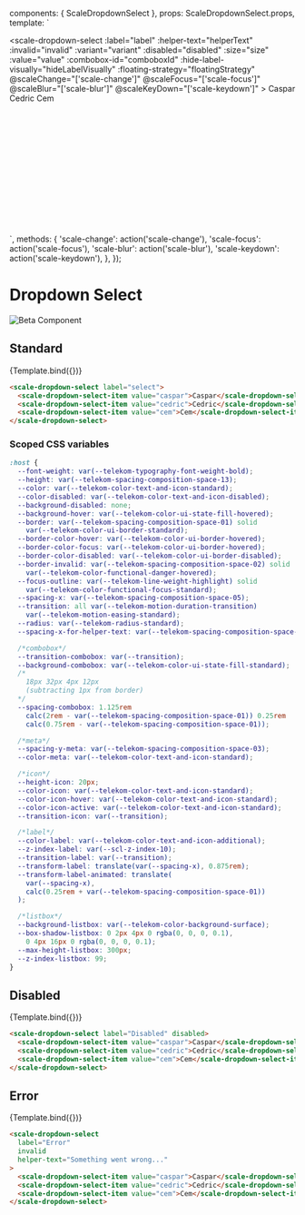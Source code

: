 
<Meta
  title="Beta Components/Dropdown Select"
  component={ScaleDropdownSelect}
  argTypes={{}}
/>

  components: { ScaleDropdownSelect },
  props: ScaleDropdownSelect.props,
  template: `
    <div style="min-height: 350px;">
    <scale-dropdown-select
        :label="label"
        :helper-text="helperText"
        :invalid="invalid"
        :variant="variant"
        :disabled="disabled"
        :size="size"
        :value="value"
        :combobox-id="comboboxId"
        :hide-label-visually="hideLabelVisually"
        :floating-strategy="floatingStrategy"
        @scaleChange="['scale-change']"
        @scaleFocus="['scale-focus']"
        @scaleBlur="['scale-blur']"
        @scaleKeyDown="['scale-keydown']"
    >
      <scale-dropdown-select-item value="caspar">Caspar</scale-dropdown-select-item>
      <scale-dropdown-select-item value="cedric">Cedric</scale-dropdown-select-item>
      <scale-dropdown-select-item value="cem">Cem</scale-dropdown-select-item>
</scale-dropdown-select>
</div>
  `,
  methods: {
    'scale-change': action('scale-change'),
    'scale-focus': action('scale-focus'),
    'scale-blur': action('scale-blur'),
    'scale-keydown': action('scale-keydown'),
  },
});

<div
  style={{
    display: 'inline-flex',
    alignItems: 'center',
    justifyContent: 'space-between',
    width: '100%',
  }}
>
  <h1>Dropdown Select</h1>
  <img src="assets/beta.png" alt="Beta Component" />
</div>

## Standard

<Canvas withSource="none">
  <Story
    name="Standard"
    args={{
      label: 'Select',
      value: 'caspar',
    }}
  >
    {Template.bind({})}
  </Story>
</Canvas>

<ArgsTable story="Standard" />

```html
<scale-dropdown-select label="select">
  <scale-dropdown-select-item value="caspar">Caspar</scale-dropdown-select-item>
  <scale-dropdown-select-item value="cedric">Cedric</scale-dropdown-select-item>
  <scale-dropdown-select-item value="cem">Cem</scale-dropdown-select-item>
</scale-dropdown-select>
```

### Scoped CSS variables

```css
:host {
  --font-weight: var(--telekom-typography-font-weight-bold);
  --height: var(--telekom-spacing-composition-space-13);
  --color: var(--telekom-color-text-and-icon-standard);
  --color-disabled: var(--telekom-color-text-and-icon-disabled);
  --background-disabled: none;
  --background-hover: var(--telekom-color-ui-state-fill-hovered);
  --border: var(--telekom-spacing-composition-space-01) solid
    var(--telekom-color-ui-border-standard);
  --border-color-hover: var(--telekom-color-ui-border-hovered);
  --border-color-focus: var(--telekom-color-ui-border-hovered);
  --border-color-disabled: var(--telekom-color-ui-border-disabled);
  --border-invalid: var(--telekom-spacing-composition-space-02) solid
    var(--telekom-color-functional-danger-hovered);
  --focus-outline: var(--telekom-line-weight-highlight) solid
    var(--telekom-color-functional-focus-standard);
  --spacing-x: var(--telekom-spacing-composition-space-05);
  --transition: all var(--telekom-motion-duration-transition)
    var(--telekom-motion-easing-standard);
  --radius: var(--telekom-radius-standard);
  --spacing-x-for-helper-text: var(--telekom-spacing-composition-space-03);

  /*combobox*/
  --transition-combobox: var(--transition);
  --background-combobox: var(--telekom-color-ui-state-fill-standard);
  /*
    18px 32px 4px 12px
    (subtracting 1px from border)
  */
  --spacing-combobox: 1.125rem
    calc(2rem - var(--telekom-spacing-composition-space-01)) 0.25rem
    calc(0.75rem - var(--telekom-spacing-composition-space-01));

  /*meta*/
  --spacing-y-meta: var(--telekom-spacing-composition-space-03);
  --color-meta: var(--telekom-color-text-and-icon-standard);

  /*icon*/
  --height-icon: 20px;
  --color-icon: var(--telekom-color-text-and-icon-standard);
  --color-icon-hover: var(--telekom-color-text-and-icon-standard);
  --color-icon-active: var(--telekom-color-text-and-icon-standard);
  --transition-icon: var(--transition);

  /*label*/
  --color-label: var(--telekom-color-text-and-icon-additional);
  --z-index-label: var(--scl-z-index-10);
  --transition-label: var(--transition);
  --transform-label: translate(var(--spacing-x), 0.875rem);
  --transform-label-animated: translate(
    var(--spacing-x),
    calc(0.25rem + var(--telekom-spacing-composition-space-01))
  );

  /*listbox*/
  --background-listbox: var(--telekom-color-background-surface);
  --box-shadow-listbox: 0 2px 4px 0 rgba(0, 0, 0, 0.1),
    0 4px 16px 0 rgba(0, 0, 0, 0.1);
  --max-height-listbox: 300px;
  --z-index-listbox: 99;
}

```

## Disabled

<Canvas withSource="none">
  <Story
    name="Disabled"
    args={{
      label: 'Disabled',
      disabled: true,
    }}
  >
    {Template.bind({})}
  </Story>
</Canvas>

```html
<scale-dropdown-select label="Disabled" disabled>
  <scale-dropdown-select-item value="caspar">Caspar</scale-dropdown-select-item>
  <scale-dropdown-select-item value="cedric">Cedric</scale-dropdown-select-item>
  <scale-dropdown-select-item value="cem">Cem</scale-dropdown-select-item>
</scale-dropdown-select>
```

## Error

<Canvas withSource="none">
  <Story
    name="Error"
    args={{
      label: 'Error',
      invalid: true,
      helperText: 'Something went wrong...',
    }}
  >
    {Template.bind({})}
  </Story>
</Canvas>

```html
<scale-dropdown-select
  label="Error"
  invalid
  helper-text="Something went wrong..."
>
  <scale-dropdown-select-item value="caspar">Caspar</scale-dropdown-select-item>
  <scale-dropdown-select-item value="cedric">Cedric</scale-dropdown-select-item>
  <scale-dropdown-select-item value="cem">Cem</scale-dropdown-select-item>
</scale-dropdown-select>
```
